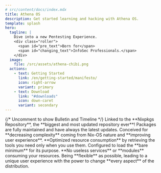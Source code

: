 ---
# src/content/docs/index.mdx
title: Athena OS
description: Get started learning and hacking with Athena OS.
template: splash
hero:
  tagline: |
    Dive into a new Pentesting Experience.
    <div class="roller">
      <span id="pre_text">Born for</span>
      <span id="changing_text">InfoSec Professionals.</span>
    </div>
  image:
    file: /src/assets/athena-chibi.png
  actions:
    - text: Getting Started
      link: /en/getting-started/manifesto/
      icon: right-arrow
      variant: primary
    - text: Download
      link: "#downloads"
      icon: down-caret
      variant: secondary
---


<DownloadTabs />
{/*
Uncomment to show Bulletin and Timeline
<StatusComponent />
<TimelineComponent />
*/}

<CardGrid stagger>
  <Card title="Pentesting" icon="add-document">
    Linked to the **Nixpkgs Repository**, the **biggest and most updated
    repository ever**! Packages are fully maintained and have always the latest
    updates.
  </Card>
  <Card title="User-oriented" icon="star">
    Conceived for **decreasing complexity** coming from Nix-OS nature and
    **improving user experience**.
  </Card>
  <Card title="Performance" icon="rocket">
    **Optimized resource consumption** by retrieving the tools you need only
    when you use them. Configured to load the **bare minimum** for its purpose.
    **No useless services** or **modules** consuming your resources.
  </Card>
  <Card title="Flexibilty" icon="puzzle">
    Being **flexible** as possible, leading to a unique user experience with the
    power to change **every aspect** of the distribution.
  </Card>
</CardGrid>

<ScriptWorkaround />
